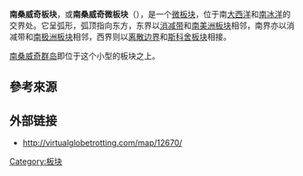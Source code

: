 {{noteTA|G1=earthquake|T=zh-hans:南桑威奇板块;zh-cn:南桑威奇板块;zh-tw:南三明治板塊;zh-hant:南三明治板塊|1=zh-hans:南桑威奇板块;zh-cn:南桑威奇板块;zh-tw:南三明治板塊;zh-hant:南三明治板塊|2=zh-hans:南桑威奇;zh-cn:南桑威奇;zh-tw:南三明治;zh-hant:南三明治|3=zh-hans:桑威奇;zh-cn:桑威奇;zh-tw:三明治;zh-hant:三明治}}
{{Infobox tectonic plate
| image = File:SandwichPlate.png
| alt = The Sandwich Plate
| caption        = 上圖紅色區塊為南桑威奇板块
| type = [[板塊列表#微板塊|微板塊]]
| area = {{convert|170,000|km2|sqmi|abbr=off}}<ref>{{cite web |url=http://geology.about.com/library/bl/blplate_size_table.htm |title=Sizes of Tectonic or Lithospheric Plates |publisher= |date=2014-03-05 |accessdate=2016-05-15 |archive-date=2016-06-05 |archive-url=https://web.archive.org/web/20160605161523/http://geology.about.com/library/bl/blplate_size_table.htm |dead-url=no }}</ref>
| move_direction = 東方
| move_speed = {{convert|47|mm|in|abbr=off}}/1年
| geo_features = [[南桑威奇群島|南桑威奇群島]]、[[南冰洋|南冰洋]]
}}
'''南桑威奇板块'''，或'''南桑威奇微板块'''（{{lang-en|South Sandwich Plate}}），是一个[[微板块|微板块]]，位于南[[大西洋|大西洋]]和[[南冰洋|南冰洋]]的交界处。它呈弧形，弧顶指向东方，东界以[[消减带|消减带]]和[[南美洲板块|南美洲板块]]相邻，南界亦以消减带和[[南极洲板块|南极洲板块]]相邻，西界则以[[离散边界|离散边界]]和[[斯科舍板块|斯科舍板块]]相接。

[[南桑威奇群岛|南桑威奇群岛]]即位于这个小型的板块之上。

==參考來源==
{{reflist}}

==外部链接==
*http://virtualglobetrotting.com/map/12670/ {{Wayback|url=http://virtualglobetrotting.com/map/12670/ |date=20090719003535 }}

{{DEFAULTSORT:South Sandwich Plate}}
{{地质构造小作品}}
{{地球板块}}
[[Category:板块|Category:板块]]